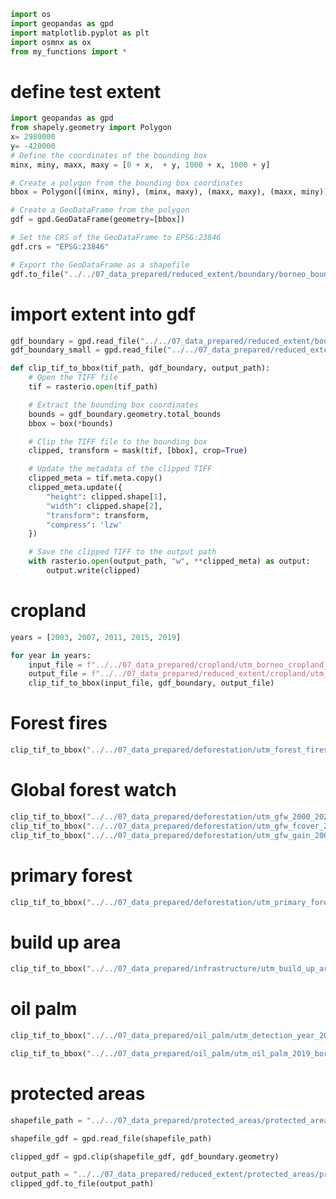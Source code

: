 
```python
import os
import geopandas as gpd
import matplotlib.pyplot as plt
import osmnx as ox
from my_functions import *
```

# define test extent 
```python
import geopandas as gpd
from shapely.geometry import Polygon
x= 2980000
y= -420000
# Define the coordinates of the bounding box
minx, miny, maxx, maxy = [0 + x,  + y, 1000 + x, 1000 + y]

# Create a polygon from the bounding box coordinates
bbox = Polygon([(minx, miny), (minx, maxy), (maxx, maxy), (maxx, miny)])

# Create a GeoDataFrame from the polygon
gdf = gpd.GeoDataFrame(geometry=[bbox])

# Set the CRS of the GeoDataFrame to EPSG:23846
gdf.crs = "EPSG:23846"

# Export the GeoDataFrame as a shapefile
gdf.to_file("../../07_data_prepared/reduced_extent/boundary/borneo_boundary_small.shp")

```

# import extent into gdf
```python
gdf_boundary = gpd.read_file("../../07_data_prepared/reduced_extent/boundary/borneo_boundary.shp")
gdf_boundary_small = gpd.read_file("../../07_data_prepared/reduced_extent/boundary/borneo_boundary_small.shp")
```


```python
def clip_tif_to_bbox(tif_path, gdf_boundary, output_path):
    # Open the TIFF file
    tif = rasterio.open(tif_path)

    # Extract the bounding box coordinates
    bounds = gdf_boundary.geometry.total_bounds
    bbox = box(*bounds)

    # Clip the TIFF file to the bounding box
    clipped, transform = mask(tif, [bbox], crop=True)

    # Update the metadata of the clipped TIFF
    clipped_meta = tif.meta.copy()
    clipped_meta.update({
        "height": clipped.shape[1],
        "width": clipped.shape[2],
        "transform": transform,
        "compress": 'lzw'
    })

    # Save the clipped TIFF to the output path
    with rasterio.open(output_path, "w", **clipped_meta) as output:
        output.write(clipped)

```

# cropland
```python
years = [2003, 2007, 2011, 2015, 2019]

for year in years:
    input_file = f"../../07_data_prepared/cropland/utm_borneo_cropland_{year}.tif"
    output_file = f"../../07_data_prepared/reduced_extent/cropland/utm_borneo_cropland_{year}.tif"
    clip_tif_to_bbox(input_file, gdf_boundary, output_file)

```

# Forest fires
```python
clip_tif_to_bbox("../../07_data_prepared/deforestation/utm_forest_fires.tif", gdf_boundary, "../../07_data_prepared/reduced_extent/deforestation/utm_forest_fires.tif")
```

# Global forest watch
```python
clip_tif_to_bbox("../../07_data_prepared/deforestation/utm_gfw_2000_2022_borneo.tif", gdf_boundary, "../../07_data_prepared/reduced_extent/deforestation/utm_gfw_2000_2022_borneo.tif")
clip_tif_to_bbox("../../07_data_prepared/deforestation/utm_gfw_fcover_2000_borneo.tif", gdf_boundary, "../../07_data_prepared/reduced_extent/deforestation/utm_gfw_fcover_2000_borneo.tif")
clip_tif_to_bbox("../../07_data_prepared/deforestation/utm_gfw_gain_2000_2012_borneo.tif", gdf_boundary, "../../07_data_prepared/reduced_extent/deforestation/utm_gfw_gain_2000_2012_borneo.tif")
```

# primary forest
```python
clip_tif_to_bbox("../../07_data_prepared/deforestation/utm_primary_forest_2001.tif", gdf_boundary, "../../07_data_prepared/reduced_extent/deforestation/utm_primary_forest_2001.tif")
```

# build up area
```python
clip_tif_to_bbox("../../07_data_prepared/infrastructure/utm_build_up_area.tif", gdf_boundary_small, "../../07_data_prepared/reduced_extent/infrastructure/utm_build_up_area_small.tif")

```

# oil palm
```python
clip_tif_to_bbox("../../07_data_prepared/oil_palm/utm_detection_year_2000_2017.tif", gdf_boundary, "../../07_data_prepared/reduced_extent/oil_palm/utm_detection_year_2000_2017.tif")

clip_tif_to_bbox("../../07_data_prepared/oil_palm/utm_oil_palm_2019_borneo.tif", gdf_boundary, "../../07_data_prepared/reduced_extent/oil_palm/test_utm_oil_palm_2019_borneo.tif")
```

# protected areas
```python
shapefile_path = "../../07_data_prepared/protected_areas/protected_areas_borneo.shp"

shapefile_gdf = gpd.read_file(shapefile_path)

clipped_gdf = gpd.clip(shapefile_gdf, gdf_boundary.geometry)

output_path = "../../07_data_prepared/reduced_extent/protected_areas/protected_areas_borneo.shp"
clipped_gdf.to_file(output_path)
```